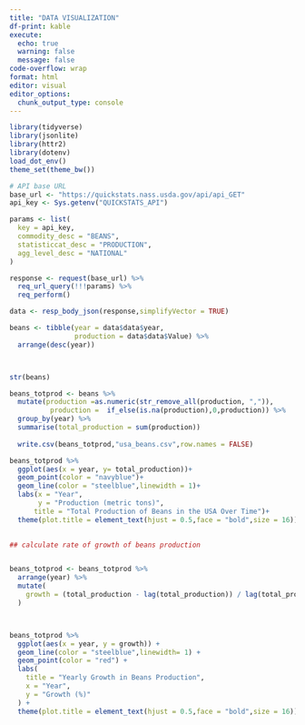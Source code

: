 ```yaml
---
title: "DATA VISUALIZATION"
df-print: kable
execute: 
  echo: true
  warning: false
  message: false
code-overflow: wrap  
format: html
editor: visual
editor_options: 
  chunk_output_type: console
---
```


```r
library(tidyverse)
library(jsonlite)
library(httr2)
library(dotenv)
load_dot_env()
theme_set(theme_bw())
```

```r
# API base URL
base_url <- "https://quickstats.nass.usda.gov/api/api_GET"
api_key <- Sys.getenv("QUICKSTATS_API")


```

```r
params <- list(
  key = api_key,
  commodity_desc = "BEANS",
  statisticcat_desc = "PRODUCTION", 
  agg_level_desc = "NATIONAL"       
)
```

```r
response <- request(base_url) %>% 
  req_url_query(!!!params) %>%   
  req_perform()
```

```r
data <- resp_body_json(response,simplifyVector = TRUE)

```

```r

beans <- tibble(year = data$data$year,
                production = data$data$Value) %>%
  arrange(desc(year)) 




```

```r
str(beans)

beans_totprod <- beans %>% 
  mutate(production =as.numeric(str_remove_all(production, ",")), 
          production =  if_else(is.na(production),0,production)) %>% 
  group_by(year) %>% 
  summarise(total_production = sum(production))
            
  write.csv(beans_totprod,"usa_beans.csv",row.names = FALSE)          

```

```r
beans_totprod %>% 
  ggplot(aes(x = year, y= total_production))+
  geom_point(color = "navyblue")+
  geom_line(color = "steelblue",linewidth = 1)+
  labs(x = "Year",
       y = "Production (metric tons)",
      title = "Total Production of Beans in the USA Over Time")+
  theme(plot.title = element_text(hjust = 0.5,face = "bold",size = 16))
  
```

```r
## calculate rate of growth of beans production


beans_totprod <- beans_totprod %>%
  arrange(year) %>% 
  mutate(
    growth = (total_production - lag(total_production)) / lag(total_production) * 100 
  )



beans_totprod %>%
  ggplot(aes(x = year, y = growth)) +
  geom_line(color = "steelblue",linewidth= 1) +
  geom_point(color = "red") +
  labs(
    title = "Yearly Growth in Beans Production",
    x = "Year",
    y = "Growth (%)"
  ) +
  theme(plot.title = element_text(hjust = 0.5,face = "bold",size = 16))
```
